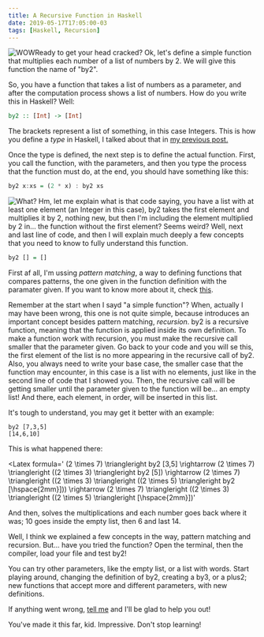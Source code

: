 ```yaml
---
title: A Recursive Function in Haskell
date: 2019-05-17T17:05:00-03
tags: [Haskell, Recursion]
---
```



<img src="/images/wowed-sculpture.webp" alt="WOW" title="WOWed Sculpture"></img>Ready to get your head cracked? Ok, let's define a simple function that multiplies each number of a list of numbers by 2. We will give this function the name of "by2".

So, you have a function that takes a list of numbers as a parameter, and after the computation process shows a list of numbers. How do you write this in Haskell? Well:

```haskell
by2 :: [Int] -> [Int]
```

The brackets represent a list of something, in this case Integers. This is how you define a _type_ in Haskell, I talked about that in [my previous post.](https://lautarolobo.xyz/blog/first-haskell-function)

Once the type is defined, the next step is to define the actual function. First, you call the function, with the parameters, and then you type the process that the function must do, at the end, you should have something like this:

```haskell
by2 x:xs = (2 * x) : by2 xs
```

<img src="/images/whatt.webp" alt="What?" title="What?"></img>
Hm, let me explain what is that code saying, you have a list with at least one element (an Integer in this case), by2 takes the first element and multiplies it by 2, nothing new, but then I'm including the element multiplied by 2 in... the function without the first element? Seems weird? Well, next and last line of code, and then I will explain much deeply a few concepts that you need to know to fully understand this function.

```haskell
by2 [] = []
```

First af all, I'm ussing _pattern matching_, a way to defining functions that compares patterns, the one given in the function definition with the paramater given. If you want to know more about it, check [this](http://learnyouahaskell.com/syntax-in-functions#pattern-matching).

Remember at the start when I sayd "a simple function"? When, actually I may have been wrong, this one is not quite simple, because introduces an important concept besides pattern matching, _recursion_. by2 is a recursive function, meaning that the function is applied inside its own definition. To make a function work with recursion, you must make the recursive call smaller that the parameter given. Go back to your code and you will se this, the first element of the list is no more appearing in the recursive call of by2. Also, you always need to write your base case, the smaller case that the function may encounter, in this case is a list with no elements, just like in the second line of code that I showed you. Then, the recursive call will be getting smaller until the parameter given to the function will be... an empty list! And there, each element, in order, will be inserted in this list. 

It's tough to understand, you may get it better with an example:

```console
by2 [7,3,5]
[14,6,10]
```

This is what happened there:

<Latex formula='
  (2 \times 7) \triangleright by2 [3,5] \rightarrow 
  (2 \times 7) \triangleright ((2 \times 3) \triangleright by2 [5]) \rightarrow 
  (2 \times 7) \triangleright ((2 \times 3) \triangleright ((2 \times 5) \triangleright by2 [\hspace{2mm}])) \rightarrow 
  (2 \times 7) \triangleright ((2 \times 3) \triangleright ((2 \times 5) \triangleright [\hspace{2mm}])'
></Latex>

And then, solves the multiplications and each number goes back where it was; 10 goes inside the empty list, then 6 and last 14.

Well, I think we explained a few concepts in the way, pattern matching and recursion. But... have you tried the function? Open the terminal, then the compiler, load your file and test by2!

You can try other parameters, like the empty list, or a list with words. Start playing around, changing the definition of by2, creating a by3, or a plus2; new functions that accept more and different parameters, with new definitions. 

If anything went wrong, [tell me](mailto:contact@lautarolobo.xyz) and I'll be glad to help you out!

You've made it this far, kid. Impressive. Don't stop learning!

<script type="application/ld+json">
\{
 "@context": "https://schema.org", 
 "@type": "BlogPosting",
 "url": "https://lautarolobo.xyz/blog/recursive-function-haskell",
 "mainEntityOfPage": "https://lautarolobo.xyz/blog/recursive-function-haskell",
 "headline": "A Recursive Function in Haskell",
 "alternativeHeadline": "Recursion 101",
 "genre": "Haskell", 
 "keywords": [
  "Programming", 
  "Haskell", 
  "Recursion", 
  "Computer Science" 
],
 "wordcount": "583",
 "datePublished": "2019-05-17",
 "dateCreated": "2019-05-17",
 "dateModified": "2024-06-25",
 "description": "This is the next level in Haskell programming, we are going to define a simple function applying recursion!",
 "isFamilyFriendly": "true",
 "image": "https://imgsafe.org/image/5709e8ceba",
 "publisher": \{
  "@type": "Organization",
  "name": "Lautaro Jordan Lobo Ravarotto",
  "url": "https://lautarolobo.xyz",
  "logo": \{  
   "@type": "ImageObject",
   "author": "Lautaro Jordan Lobo Ravarotto",
   "url": "https://imgsafe.org/image/5709e8ceba.png"
   }
  },
 "author": \{
  "@type": "Person",
  "name": "Lautaro Jordan Lobo Ravarotto",
  "url": "https://lautarolobo.xyz",
  "email": "contact@lautarolobo.xyz",
  "birthDate": "2000-04-12",
  "gender": "male",
  "nationality": "Argentina",
  "alumniOf": \{
   "@type": "CollegeOrUniversity",
   "legalName": "National University of Córdoba",
   "sameAs": "https://en.wikipedia.org/wiki/National_University_of_C%C3%B3rdoba",
   "location": \{
    "@type": "Place",
    "sameAs": "http://unc.edu.ar",
    "name": "National University of Córdoba",
    "address": \{
      "@type": "PostalAddress",
      "streetAddress": "Av. Haya de la Torre s/n",
      "addressCountry": "Argentina",
      "addressLocality": "Córdoba",
      "postalCode": "5000" 
      }
     }
    }
   },
 "creator": \{
  "@type": "Person",
  "name": "Lautaro Jordan Lobo Ravarotto",
  "url": "https://lautarolobo.xyz",
  "email": "contact@lautarolobo.xyz",
  "birthDate": "2000-04-12",
  "gender": "male",
  "nationality": "Argentina",
  "alumniOf": \{
   "@type": "CollegeOrUniversity",
   "legalName": "National University of Córdoba",
   "sameAs": "https://en.wikipedia.org/wiki/National_University_of_C%C3%B3rdoba",
   "location": \{
    "@type": "Place",
    "sameAs": "http://unc.edu.ar",
    "name": "National University of Córdoba",
    "address": \{
      "@type": "PostalAddress",
      "streetAddress": "Av. Haya de la Torre s/n",
      "addressCountry": "Argentina",
      "addressLocality": "Córdoba",
      "postalCode": "5000" 
      }
     }
    }   
   }
  }
 }
},
</script>

